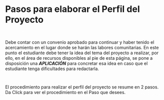 # Pasos para elaborar el Perfil del Proyecto
~~~
 
~~~
Debe contar con un convenio aprobado para continuar y haber tenido el acercamiento en el lugar donde se harán las labores comunitarias. En este punto el estudiante debe tener la idea del tema del proyecto a realizar, por ello, en el área de recursos disponibles al pie de esta página, se pone a disposición una ***APLICACIÓN*** para concretar esa idea en caso que el estudiante tenga dificultades para redactarla. 
~~~
 
~~~
El procedimiento para realizar el perfil del proyecto se resume en 2 pasos. Da Click para ver el procedimiento en el Paso que desees.